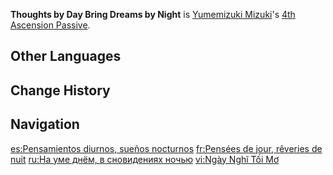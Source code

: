 {{Talent Infobox
|image         = Talent Thoughts by Day Bring Dreams by Night.png
|character     = Yumemizuki Mizuki
|type          = 4th Ascension Passive
|info          = While Yumemizuki Mizuki is in the Dreamdrifter state, when other nearby party members hit opponents with {{Color|Pyro}}, {{Color|Hydro}}, {{Color|Cryo}}, or {{Color|Electro}} attacks, her [[Elemental Mastery]] will increase by 100 for 4s.
|scale_att1    = 
|scale_att2    = 
|utility1      = Elemental Mastery
|utility2      = 
}}
'''Thoughts by Day Bring Dreams by Night''' is [[Yumemizuki Mizuki]]'s [[4th Ascension Passive]].
<!--
==Gameplay Notes==
-->
==Other Languages==
{{Other Languages
|en       = Thoughts by Day Bring Dreams by Night
|zhs      = 昼想夜梦
|zhs_rm   = Zhòuxiǎng Yèmèng
|zht      = 晝想夜夢
|zht_rm   = Zhòuxiǎng Yèmèng
|zh_tl    = 
|ja       = 昼想夜夢
|ja_rm    = Chuusou Yamu{{Assumed}}
|ja_tl    = 
|ko       = 낮에 그린 꿈
|ko_rm    = 
|ko_tl    = 
|es       = Pensamientos diurnos, sueños nocturnos
|es_tl    = Daytime Thoughts, Nighttime Dreams
|fr       = Pensées de jour, rêveries de nuit
|fr_tl    = Thoughts by Day, Reveries by Night
|ru       = На уме днём, в сновидениях ночью
|ru_tl    = 
|th       = Thoughts by Day Bring Dreams by Night
|vi       = Ngày Nghĩ Tối Mơ
|vi_tl    = 
|de       = Tag- und Nachtträume
|de_tl    = Day and Night Dreams
|id       = Thoughts by Day Bring Dreams by Night
|pt       = Pensamentos Diurnos, Sonhos Noturnos
|pt_tl    = 
|tr       = Gündüz Düşüncelerinden Gece Düşlerine
|tr_tl    = 
|it       = Sogni notturni da pensieri diurni
|it_tl    = 
}}

==Change History==
{{Change History|5.4}}

==Navigation==
{{Talent Navbox|Yumemizuki Mizuki}}

[[es:Pensamientos diurnos, sueños nocturnos]]
[[fr:Pensées de jour, rêveries de nuit]]
[[ru:На уме днём, в сновидениях ночью]]
[[vi:Ngày Nghĩ Tối Mơ]]